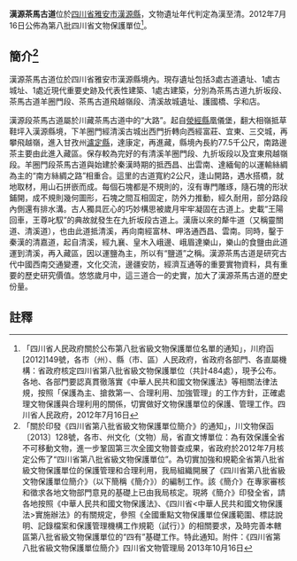 {{msg:四川省文物保護單位
|名稱 = 漢源茶馬古道
|編號 = 32
|圖片 = 
|級別 = S8
|分類 = 
|時代 = [[漢代|漢代]]至[[清代|清代]]
|地点 = [[四川省|四川省]][[雅安市|雅安市]][[漢源縣|漢源縣]]
|坐標 =
|登錄 = 2012年7月16日
}}
'''漢源茶馬古道'''位於[[四川省|四川省]][[雅安市|雅安市]][[漢源縣|漢源縣]]，文物遺址年代判定為漢至清。2012年7月16日公佈為第八批四川省文物保護單位<ref>「四川省人民政府關於公布第八批省級文物保護單位名單的通知」，川府函[2012]149號，各市（州）、縣（市、區）人民政府，省政府各部門、各直屬機構：省政府核定四川省第八批省級文物保護單位（共計484處），現予公布。各地、各部門要認真貫徹落實《中華人民共和國文物保護法》等相關法律法規，按照「保護為主、搶救第一、合理利用、加強管理」的工作方針，正確處理文物保護與合理利用的關係，切實做好文物保護單位的保護、管理工作。四川省人民政府，2012年7月16日</ref>。
== 簡介<ref>「關於印發《四川省第八批省級文物保護單位簡介》的通知」，川文物保函〔2013〕128號，各市、州文化（文物）局，省直文博單位：為有效保護全省不可移動文物，進一步鞏固第三次全國文物普查成果，省政府於2012年7月核定公佈了“四川省第八批省級文物保護單位”。為切實加強和規範全省第八批省級文物保護單位的保護管理和合理利用，我局組織開展了《四川省第八批省級文物保護單位簡介》（以下簡稱《簡介》）的編制工作。該《簡介》在專家審核和徵求各地文物部門意見的基礎上已由我局核定。現將《簡介》印發全省，請各地按照《中華人民共和國文物保護法》、《四川省<中華人民共和國文物保護法>實施辦法》的有關規定，參照《全國重點文物保護單位保護範圍、標誌說明、記錄檔案和保護管理機構工作規範（試行）》的相關要求，及時完善本轄區第八批省級文物保護單位的“四有”基礎工作。特此通知。附件：《四川省第八批省級文物保護單位簡介》四川省文物管理局  2013年10月16日</ref> ==
漢源茶馬古道位於四川省雅安市漢源縣境內。現存遺址包括3處古道遺址、1處古城址、1處近現代重要史跡及代表性建築、1處古建築，分別為茶馬古道九折坂段、茶馬古道羊圈門段、茶馬古道飛越嶺段、清溪故城遺址、護國橋、孚和店。

漢源段茶馬古道屬於川藏茶馬古道中的“大路”。起自[[滎經縣|滎經縣]]凰儀堡，翻大相嶺抵草鞋坪入漢源縣境，下羊圈門經清溪古城出西門折轉向西經富莊、宜東、三交城，再攀飛越嶺，進入甘孜州[[瀘定縣|瀘定縣]]，達康定，再進藏，縣境內長約77.5千公尺，南路邊茶主要由此進入藏區。保存較為完好的有清溪羊圈門段、九折坂段以及宜東飛越嶺段。羊圈門段茶馬古道與始建於秦漢時期的抵西昌、出雲南、達緬甸的以運輸絲綢為主的“南方絲綢之路”相重合。這里的古道寬約2公尺，逢山開路，遇水搭橋，就地取材，用山石拼嵌而成。每個石塊都是不規則的，沒有專門雕琢，隨石塊的形狀鋪開，成不規則幾何圖形，石塊之間互相固定，防外力推動，經久耐用，部分路段內側還有排水溝。古人獨具匠心的巧妙構思被歲月牢牢凝固在古道上。史載“王陽回車，王尊叱馭”的典故就發生在九折坂段古道上。漢唐以來的犛牛道（又稱靈關道、清溪道），也由此道抵清溪，再向南經富林、呷洛通西昌、雲南。同時，鑿于秦漢的清嘉道，起自清溪，經九襄、皇木入峨邊、峨眉達樂山，樂山的食鹽由此道運到清溪，再入藏區，因以運鹽為主，所以有“鹽道”之稱。漢源茶馬古道是研究古代中國西南交通變遷，文化交流，邊疆安防，經濟互通等的重要實物資料，具有重要的歷史研究價值。悠悠歲月中，這三道合一的史實，加大了漢源茶馬古道的歷史份量。
==註釋==
{{reflist}}